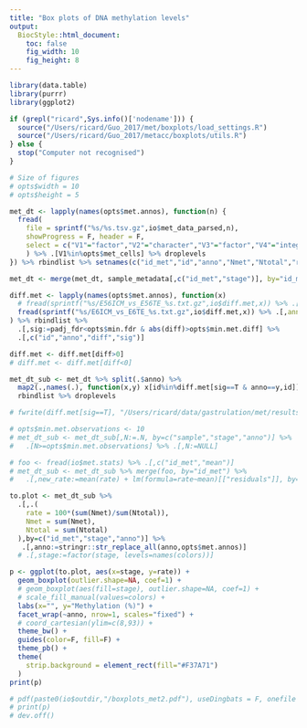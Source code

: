 ```yaml
---
title: "Box plots of DNA methylation levels"
output:
  BiocStyle::html_document: 
    toc: false
    fig_width: 10
    fig_height: 8
---
```


```r
library(data.table)
library(purrr)
library(ggplot2)
```

<!-- Define I/O and options -->
```r
if (grepl("ricard",Sys.info()['nodename'])) {
  source("/Users/ricard/Guo_2017/met/boxplots/load_settings.R")
  source("/Users/ricard/Guo_2017/metacc/boxplots/utils.R")
} else {
  stop("Computer not recognised")
}

# Size of figures
# opts$width = 10
# opts$height = 5
```

<!-- Load methylation data -->
```r
met_dt <- lapply(names(opts$met.annos), function(n) {
  fread(
    file = sprintf("%s/%s.tsv.gz",io$met_data_parsed,n),
    showProgress = F, header = F,
    select = c("V1"="factor","V2"="character","V3"="factor","V4"="integer","V5"="integer","V6"="integer")
    ) %>% .[V1%in%opts$met_cells] %>% droplevels
}) %>% rbindlist %>% setnames(c("id_met","id","anno","Nmet","Ntotal","rate"))
```

<!-- Merge data with metadata -->
```r
met_dt <- merge(met_dt, sample_metadata[,c("id_met","stage")], by="id_met")
```

<!-- Load results from the differential analysis -->
```r
diff.met <- lapply(names(opts$met.annos), function(x)
  # fread(sprintf("%s/E56ICM_vs_E56TE_%s.txt.gz",io$diff.met,x)) %>% .[,anno:=as.factor(x)]
  fread(sprintf("%s/E6ICM_vs_E6TE_%s.txt.gz",io$diff.met,x)) %>% .[,anno:=as.factor(x)]
) %>% rbindlist %>%
  .[,sig:=padj_fdr<opts$min.fdr & abs(diff)>opts$min.met.diff] %>%
  .[,c("id","anno","diff","sig")]
```

```r
diff.met <- diff.met[diff>0]
# diff.met <- diff.met[diff<0]
```

<!-- Subset data using the significant hits -->

```r
met_dt_sub <- met_dt %>% split(.$anno) %>%
  map2(.,names(.), function(x,y) x[id%in%diff.met[sig==T & anno==y,id]]) %>%
  rbindlist %>% droplevels
```

```r
# fwrite(diff.met[sig==T], "/Users/ricard/data/gastrulation/met/results/differential/diffmet.txt", sep="\t")
```

<!-- Filter by minimum number of measurements per cell -->
```r
# opts$min.met.observations <- 10
# met_dt_sub <- met_dt_sub[,N:=.N, by=c("sample","stage","anno")] %>%
#   .[N>=opts$min.met.observations] %>% .[,N:=NULL]
```

<!-- Regress out differences in global methylation or accessibility rate -->
```r
# foo <- fread(io$met.stats) %>% .[,c("id_met","mean")]
# met_dt_sub <- met_dt_sub %>% merge(foo, by="id_met") %>%
#   .[,new_rate:=mean(rate) + lm(formula=rate~mean)[["residuals"]], by=c("id","anno")]
```

<!-- Boxplots with methylation rate per genomic context and stage -->
```r
to.plot <- met_dt_sub %>%
  .[,.(
    rate = 100*(sum(Nmet)/sum(Ntotal)), 
    Nmet = sum(Nmet), 
    Ntotal = sum(Ntotal)
  ),by=c("id_met","stage","anno")] %>%
   .[,anno:=stringr::str_replace_all(anno,opts$met.annos)]
  # .[,stage:=factor(stage, levels=names(colors))]

p <- ggplot(to.plot, aes(x=stage, y=rate)) +
  geom_boxplot(outlier.shape=NA, coef=1) +
  # geom_boxplot(aes(fill=stage), outlier.shape=NA, coef=1) +
  # scale_fill_manual(values=colors) +
  labs(x="", y="Methylation (%)") +
  facet_wrap(~anno, nrow=1, scales="fixed") +
  # coord_cartesian(ylim=c(8,93)) +
  theme_bw() +
  guides(color=F, fill=F) +
  theme_pb() +
  theme(
    strip.background = element_rect(fill="#F37A71")
  )
print(p)

# pdf(paste0(io$outdir,"/boxplots_met2.pdf"), useDingbats = F, onefile = F, width=14, height=6)
# print(p)
# dev.off()
```

